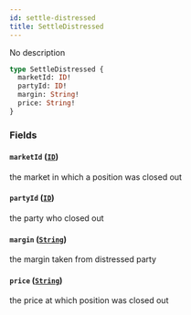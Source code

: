 ```yaml
---
id: settle-distressed
title: SettleDistressed
---
```



No description

```graphql
type SettleDistressed {
  marketId: ID!
  partyId: ID!
  margin: String!
  price: String!
}
```


### Fields

#### `marketId` ([`ID`](/docs/testnet/graphql/scalars/id))

the market in which a position was closed out


#### `partyId` ([`ID`](/docs/testnet/graphql/scalars/id))

the party who closed out


#### `margin` ([`String`](/docs/testnet/graphql/scalars/string))

the margin taken from distressed party


#### `price` ([`String`](/docs/testnet/graphql/scalars/string))

the price at which position was closed out





